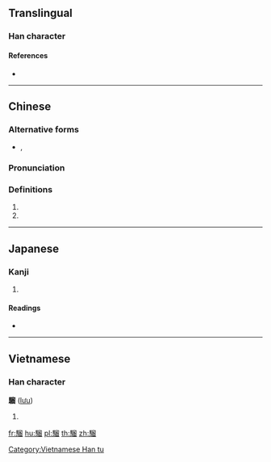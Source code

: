 {{character info/new}}
{{also|骝}}
==Translingual==

===Han character===
{{Han char|rn=187|rad=馬|as=10|sn=20|four=77362|canj=SFHHW|ids=⿰馬留}}

====References====
* {{Han ref|kx=1442.330|dkj=44912|dj=1966.420|hdz=74571.050|uh=9A2E|ud=39470|bh=F561|bd=62817}}

----

==Chinese==
{{zh-forms|s=骝}}

===Alternative forms===
* {{zh-l|驑}}, {{zh-l|駵}}

===Pronunciation===
{{zh-pron
|m=liú
|c=lau4,lau1
|h=pfs=
|md=
|mn=
|w=
|mc=y
|oc=y
|cat=n
}}

===Definitions===
{{zh-hanzi}}

# {{zh-only used in|驊騮}}
# {{zh-only used in|馬騮}}

----

==Japanese==

===Kanji===
{{ja-kanji|grade=|rs=馬10}}

# {{defn|lang=ja|sort=馬10}}

====Readings====
* {{ja-readings|on=[[りゅう]] (ryū), [[る]] (ru)|kun=[[くりげ]] (kurige)}}

----

==Vietnamese==

===Han character===
'''騮''' ([[lưu]])

# {{defn|lang=vi}}

[[Category:Vietnamese Han tu]]

[[fr:騮]]
[[hu:騮]]
[[pl:騮]]
[[th:騮]]
[[zh:騮]]